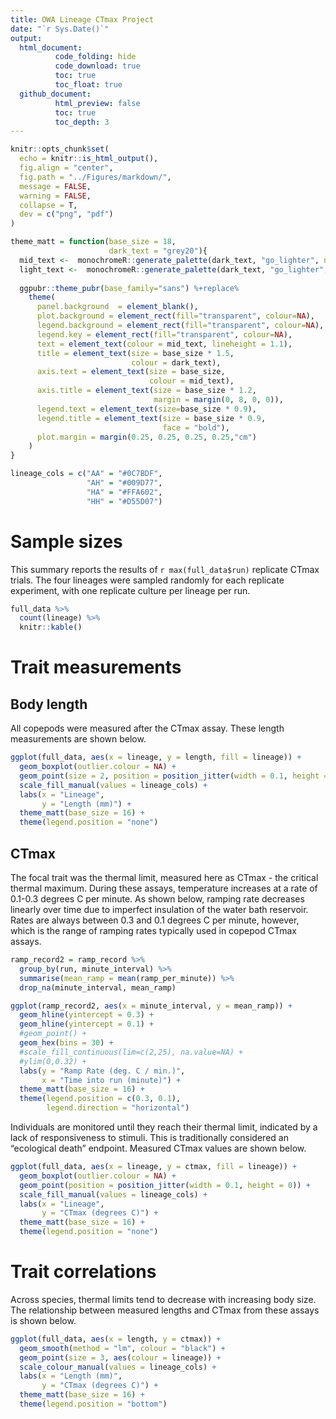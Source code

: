 ```yaml
---
title: OWA Lineage CTmax Project
date: "`r Sys.Date()`"
output: 
  html_document:
          code_folding: hide
          code_download: true
          toc: true
          toc_float: true
  github_document:
          html_preview: false
          toc: true
          toc_depth: 3
---
```


```r
knitr::opts_chunk$set(
  echo = knitr::is_html_output(),
  fig.align = "center",
  fig.path = "../Figures/markdown/",
  message = FALSE,
  warning = FALSE,
  collapse = T,
  dev = c("png", "pdf")
)

theme_matt = function(base_size = 18,
                      dark_text = "grey20"){
  mid_text <-  monochromeR::generate_palette(dark_text, "go_lighter", n_colours = 5)[2]
  light_text <-  monochromeR::generate_palette(dark_text, "go_lighter", n_colours = 5)[3]
  
  ggpubr::theme_pubr(base_family="sans") %+replace% 
    theme(
      panel.background  = element_blank(),
      plot.background = element_rect(fill="transparent", colour=NA), 
      legend.background = element_rect(fill="transparent", colour=NA),
      legend.key = element_rect(fill="transparent", colour=NA),
      text = element_text(colour = mid_text, lineheight = 1.1),
      title = element_text(size = base_size * 1.5,
                           colour = dark_text),
      axis.text = element_text(size = base_size,
                               colour = mid_text),
      axis.title = element_text(size = base_size * 1.2,
                                margin = margin(0, 8, 0, 0)),
      legend.text = element_text(size=base_size * 0.9),
      legend.title = element_text(size = base_size * 0.9, 
                                  face = "bold"),
      plot.margin = margin(0.25, 0.25, 0.25, 0.25,"cm")
    )
}

lineage_cols = c("AA" = "#0C7BDF",
                 "AH" = "#009D77", 
                 "HA" = "#FFA602", 
                 "HH" = "#D55D07")
```

# Sample sizes
This summary reports the results of `r max(full_data$run)` replicate CTmax trials. The four lineages were sampled randomly for each replicate experiment, with one replicate culture per lineage per run. 
```r
full_data %>% 
  count(lineage) %>% 
  knitr::kable()
```

# Trait measurements    
## Body length
All copepods were measured after the CTmax assay. These length measurements are shown below. 
```r
ggplot(full_data, aes(x = lineage, y = length, fill = lineage)) + 
  geom_boxplot(outlier.colour = NA) + 
  geom_point(size = 2, position = position_jitter(width = 0.1, height = 0)) + 
  scale_fill_manual(values = lineage_cols) + 
  labs(x = "Lineage", 
       y = "Length (mm)") + 
  theme_matt(base_size = 16) + 
  theme(legend.position = "none")
```

## CTmax    
The focal trait was the thermal limit, measured here as CTmax - the critical thermal maximum. During these assays, temperature increases at a rate of 0.1-0.3 degrees C per minute. As shown below, ramping rate decreases linearly over time due to imperfect insulation of the water bath reservoir. Rates are always between 0.3 and 0.1 degrees C per minute, however, which is the range of ramping rates typically used in copepod CTmax assays. 

```r
ramp_record2 = ramp_record %>% 
  group_by(run, minute_interval) %>% 
  summarise(mean_ramp = mean(ramp_per_minute)) %>% 
  drop_na(minute_interval, mean_ramp) 

ggplot(ramp_record2, aes(x = minute_interval, y = mean_ramp)) + 
  geom_hline(yintercept = 0.3) + 
  geom_hline(yintercept = 0.1) + 
  #geom_point() + 
  geom_hex(bins = 30) + 
  #scale_fill_continuous(lim=c(2,25), na.value=NA) + 
  #ylim(0,0.32) + 
  labs(y = "Ramp Rate (deg. C / min.)",
       x = "Time into run (minute)") + 
  theme_matt(base_size = 16) + 
  theme(legend.position = c(0.3, 0.1), 
        legend.direction = "horizontal")
```

Individuals are monitored until they reach their thermal limit, indicated by a lack of responsiveness to stimuli. This is traditionally considered an "ecological death" endpoint. Measured CTmax values are shown below. 

```r
ggplot(full_data, aes(x = lineage, y = ctmax, fill = lineage)) + 
  geom_boxplot(outlier.colour = NA) + 
  geom_point(position = position_jitter(width = 0.1, height = 0)) + 
  scale_fill_manual(values = lineage_cols) + 
  labs(x = "Lineage", 
       y = "CTmax (degrees C)") + 
  theme_matt(base_size = 16) + 
  theme(legend.position = "none")
```

# Trait correlations    
Across species, thermal limits tend to decrease with increasing body size. The relationship between measured lengths and CTmax from these assays is shown below.     

```r
ggplot(full_data, aes(x = length, y = ctmax)) + 
  geom_smooth(method = "lm", colour = "black") + 
  geom_point(size = 3, aes(colour = lineage)) + 
  scale_colour_manual(values = lineage_cols) + 
  labs(x = "Length (mm)", 
       y = "CTmax (degrees C)") + 
  theme_matt(base_size = 16) + 
  theme(legend.position = "bottom")
```



